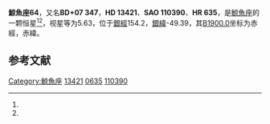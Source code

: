 {{Starbox begin
| name = 鯨魚座64
}}
{{Starbox observe
| epoch = [[J2000.0|J2000.0]]
| constell = [[鯨魚座|鯨魚座]]<ref name=SIMBAD>{{cite web
 | url=http://simbad.u-strasbg.fr/simbad/sim-id?Ident=HR+635
 | title=Pulsating variable Star
 | publisher=Centre de Données astronomiques de Strasbourg
 | work=SIMBAD
 | accessdate=2012-07-13
 | archive-date=2019-08-12
 | archive-url=https://web.archive.org/web/20190812213402/http://simbad.u-strasbg.fr/simbad/sim-id?Ident=HR+635
 | dead-url=no
 }}</ref><ref name=DATA>{{cite web
 | url=http://vizier.u-strasbg.fr/viz-bin/VizieR-5?-out.add=.&-source=5050&-corr=PK=HR&-out.max=9999&HR=635
 | title=VizieR Detailed Page
 | accessdate=2012-07-13
 | archive-date=2016-03-04
 | archive-url=https://web.archive.org/web/20160304232736/http://vizier.u-strasbg.fr/viz-bin/VizieR-5?-out.add=.&-source=5050&-corr=PK=HR&-out.max=9999&HR=635
 | dead-url=no
 }}</ref>
| 星官 = 
| ra = {{RA|2|11|21.1}}<ref name=SIMBAD /><ref name=DATA />
| dec = {{DEC|+8|34|11}}<ref name=SIMBAD /><ref name=DATA />
| appmag_v = 5.63<ref name=SIMBAD /><ref name=DATA />
}}
{{Starbox character
| class = G0IV<ref name=SIMBAD /><ref name=DATA />
| b-v = 0.56<ref name=SIMBAD /><ref name=DATA />
| u-b = 0.14<ref name=SIMBAD /><ref name=DATA />
| r-i = <ref name=SIMBAD /><ref name=DATA />
| variable = 
}}
{{Starbox astrometry
| radial_v = 0.14
| prop_mo_ra = -18
| parallax = 0.034
| p_error = 
}}
{{Starbox catalog
| names =BD+07 347，[[SAO星表|SAO]] 110390，[[HD星表|HD]] 13421，[[HR星表|HR]] 635}}
{{Starbox reference |Simbad=HR+635}}
{{Starbox end}}

'''鯨魚座64'''，又名'''BD+07 347'''，'''HD 13421'''、'''SAO 110390'''、'''HR 635'''，是[[鯨魚座|鯨魚座]]的一颗恒星<ref name=SIMBAD /><ref name=DATA />，视星等为5.63，位于[[銀道座標系|銀經]]154.2，[[銀道座標系|銀緯]]-49.39，其[[B1900.0|B1900.0]]坐标为赤經{{RA|2|6|4.2}}，赤緯{{DEC|+8|-49.39|6}}。

== 参考文献 ==
{{reflist}}

{{star-stub}}

{{鯨魚座恒星}}
{{星官|天囷|13|21}}
[[Category:鯨魚座|Category:鯨魚座]]
[[Category:HD和HDE天體|13421]]
[[Category:HR天體|0635]]
[[Category:SAO天體|110390]]